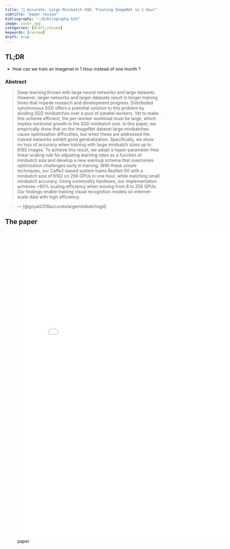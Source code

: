 ```yaml
---
title: "🎲 Accurate, Large Minibatch SGD: Training ImageNet in 1 Hour"
subtitle: "paper review"
bibliography: "./bibliography.bib"
image: cover.jpg
categories: [draft,review]
keywords: [review]
draft: true
---
```



## TL;DR

- How can we train an imagenet in 1 Hour instead of one month ? 


### Abstract

> Deep learning thrives with large neural networks and large datasets. However, larger networks and larger datasets result in longer training times that impede research and development progress. Distributed synchronous SGD offers a potential solution to this problem by dividing SGD minibatches over a pool of parallel workers. Yet to make this scheme efficient, the per-worker workload must be large, which implies nontrivial growth in the SGD minibatch size. In this paper, we empirically show that on the ImageNet dataset large minibatches cause optimization difficulties, but when these are addressed the trained networks exhibit good generalization. Specifically, we show no loss of accuracy when training with large minibatch sizes up to 8192 images. To achieve this result, we adopt a hyper-parameter-free linear scaling rule for adjusting learning rates as a function of minibatch size and develop a new warmup scheme that overcomes optimization challenges early in training. With these simple techniques, our Caffe2-based system trains ResNet-50 with a minibatch size of 8192 on 256 GPUs in one hour, while matching small minibatch accuracy. Using commodity hardware, our implementation achieves ~90% scaling efficiency when moving from 8 to 256 GPUs. Our findings enable training visual recognition models on internet-scale data with high efficiency.

>
> --- [@goyal2018accuratelargeminibatchsgd] 


## The paper

![paper](./paper.pdf){.col-page width="800px" height="1000px"}
